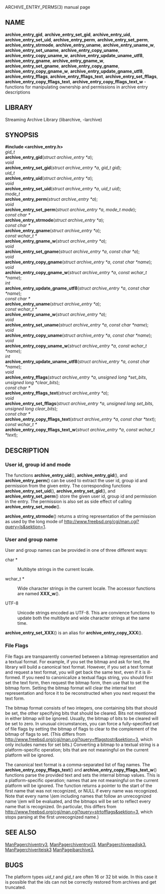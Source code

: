 ARCHIVE_ENTRY_PERMS(3) manual page 
== NAME == 
'''archive_entry_gid''', 
'''archive_entry_set_gid''', 
'''archive_entry_uid''', 
'''archive_entry_set_uid''', 
'''archive_entry_perm''', 
'''archive_entry_set_perm''', 
'''archive_entry_strmode''', 
'''archive_entry_uname''', 
'''archive_entry_uname_w''', 
'''archive_entry_set_uname''', 
'''archive_entry_copy_uname''', 
'''archive_entry_copy_uname_w''', 
'''archive_entry_update_uname_utf8''', 
'''archive_entry_gname''', 
'''archive_entry_gname_w''', 
'''archive_entry_set_gname''', 
'''archive_entry_copy_gname''', 
'''archive_entry_copy_gname_w''', 
'''archive_entry_update_gname_utf8''', 
'''archive_entry_fflags''', 
'''archive_entry_fflags_text''', 
'''archive_entry_set_fflags''', 
'''archive_entry_copy_fflags_text''', 
'''archive_entry_copy_fflags_text_w''' 
- functions for manipulating ownership and permissions in archive entry descriptions 
== LIBRARY == 
Streaming Archive Library (libarchive, -larchive) 
== SYNOPSIS == 
'''<nowiki>#include <archive_entry.h></nowiki>''' 
<br> 
''gid_t'' 
<br> 
'''archive_entry_gid'''(''struct archive_entry *a''); 
<br> 
''void'' 
<br> 
'''archive_entry_set_gid'''(''struct archive_entry *a'', ''gid_t gid''); 
<br> 
''uid_t'' 
<br> 
'''archive_entry_uid'''(''struct archive_entry *a''); 
<br> 
''void'' 
<br> 
'''archive_entry_set_uid'''(''struct archive_entry *a'', ''uid_t uid''); 
<br> 
''mode_t'' 
<br> 
'''archive_entry_perm'''(''struct archive_entry *a''); 
<br> 
''void'' 
<br> 
'''archive_entry_set_perm'''(''struct archive_entry *a'', ''mode_t mode''); 
<br> 
''const char *'' 
<br> 
'''archive_entry_strmode'''(''struct archive_entry *a''); 
<br> 
''const char *'' 
<br> 
'''archive_entry_gname'''(''struct archive_entry *a''); 
<br> 
''const wchar_t *'' 
<br> 
'''archive_entry_gname_w'''(''struct archive_entry *a''); 
<br> 
''void'' 
<br> 
'''archive_entry_set_gname'''(''struct archive_entry *a'', ''const char *a''); 
<br> 
''void'' 
<br> 
'''archive_entry_copy_gname'''(''struct archive_entry *a'', ''const char *name''); 
<br> 
''void'' 
<br> 
'''archive_entry_copy_gname_w'''(''struct archive_entry *a'', ''const wchar_t *name''); 
<br> 
''int'' 
<br> 
'''archive_entry_update_gname_utf8'''(''struct archive_entry *a'', ''const char *name''); 
<br> 
''const char *'' 
<br> 
'''archive_entry_uname'''(''struct archive_entry *a''); 
<br> 
''const wchar_t *'' 
<br> 
'''archive_entry_uname_w'''(''struct archive_entry *a''); 
<br> 
''void'' 
<br> 
'''archive_entry_set_uname'''(''struct archive_entry *a'', ''const char *name''); 
<br> 
''void'' 
<br> 
'''archive_entry_copy_uname'''(''struct archive_entry *a'', ''const char *name''); 
<br> 
''void'' 
<br> 
'''archive_entry_copy_uname_w'''(''struct archive_entry *a'', ''const wchar_t *name''); 
<br> 
''int'' 
<br> 
'''archive_entry_update_uname_utf8'''(''struct archive_entry *a'', ''const char *name''); 
<br> 
''void'' 
<br> 
'''archive_entry_fflags'''(''struct archive_entry *a'', ''unsigned long *set_bits'', ''unsigned long *clear_bits''); 
<br> 
''const char *'' 
<br> 
'''archive_entry_fflags_text'''(''struct archive_entry *a''); 
<br> 
''void'' 
<br> 
'''archive_entry_set_fflags'''(''struct archive_entry *a'', ''unsigned long set_bits'', ''unsigned long clear_bits''); 
<br> 
''const char *'' 
<br> 
'''archive_entry_copy_fflags_text'''(''struct archive_entry *a'', ''const char *text''); 
<br> 
''const wchar_t *'' 
<br> 
'''archive_entry_copy_fflags_text_w'''(''struct archive_entry *a'', ''const wchar_t *text''); 
== DESCRIPTION == 
=== User id, group id and mode=== 
The functions 
'''archive_entry_uid'''(), 
'''archive_entry_gid'''(), 
and 
'''archive_entry_perm'''() 
can be used to extract the user id, group id and permission from the given entry. 
The corresponding functions 
'''archive_entry_set_uid'''(), 
'''archive_entry_set_gid'''(), 
and 
'''archive_entry_set_perm'''() 
store the given user id, group id and permission in the entry. 
The permission is also set as side effect of calling 
'''archive_entry_set_mode'''(). 

'''archive_entry_strmode'''() 
returns a string representation of the permission as used by the long mode of 
[[ls(1)|http://www.freebsd.org/cgi/man.cgi?query=ls&sektion=1]]. 
=== User and group name=== 
User and group names can be provided in one of three different ways: 
<dl> 
<dt>char *</dt><dd> 
Multibyte strings in the current locale. 
</dd><dt>wchar_t *</dt><dd> 
Wide character strings in the current locale. 
The accessor functions are named 
'''XXX_w'''(). 
</dd><dt>UTF-8</dt><dd> 
Unicode strings encoded as UTF-8. 
This are convience functions to update both the multibyte and wide 
character strings at the same time. 
</dd></dl> 

'''archive_entry_set_XXX'''() 
is an alias for  
'''archive_entry_copy_XXX'''(). 
=== File Flags=== 
File flags are transparently converted between a bitmap 
representation and a textual format. 
For example, if you set the bitmap and ask for text, the library 
will build a canonical text format. 
However, if you set a text format and request a text format, 
you will get back the same text, even if it is ill-formed. 
If you need to canonicalize a textual flags string, you should first set the 
text form, then request the bitmap form, then use that to set the bitmap form. 
Setting the bitmap format will clear the internal text representation 
and force it to be reconstructed when you next request the text form. 

The bitmap format consists of two integers, one containing bits 
that should be set, the other specifying bits that should be 
cleared. 
Bits not mentioned in either bitmap will be ignored. 
Usually, the bitmap of bits to be cleared will be set to zero. 
In unusual circumstances, you can force a fully-specified set 
of file flags by setting the bitmap of flags to clear to the complement 
of the bitmap of flags to set. 
(This differs from 
[[fflagstostr(3)|http://www.freebsd.org/cgi/man.cgi?query=fflagstostr&sektion=3]], 
which only includes names for set bits.) 
Converting a bitmap to a textual string is a platform-specific 
operation; bits that are not meaningful on the current platform 
will be ignored. 

The canonical text format is a comma-separated list of flag names. 
The 
'''archive_entry_copy_fflags_text'''() 
and 
'''archive_entry_copy_fflags_text_w'''() 
functions parse the provided text and sets the internal bitmap values. 
This is a platform-specific operation; names that are not meaningful 
on the current platform will be ignored. 
The function returns a pointer to the start of the first name that was not 
recognized, or NULL if every name was recognized. 
Note that every name \(em including names that follow an unrecognized 
name \(em will be evaluated, and the bitmaps will be set to reflect 
every name that is recognized. 
(In particular, this differs from 
[[strtofflags(3)|http://www.freebsd.org/cgi/man.cgi?query=strtofflags&sektion=3]], 
which stops parsing at the first unrecognized name.) 
== SEE ALSO == 
[[ManPagerchiventry3]], 
[[ManPagerchiventrycl3]], 
[[ManPagerchiveeadisk3]], 
[[ManPagerchiveriteisk3]] 
[[ManPageibarchive3]], 
== BUGS == 
The platform types 
''uid_t'' 
and 
''gid_t'' 
are often 16 or 32 bit wide. 
In this case it is possible that the ids can not be correctly restored 
from archives and get truncated. 
